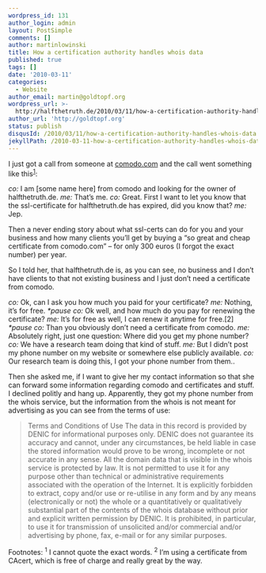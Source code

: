 ```yaml
---
wordpress_id: 131
author_login: admin
layout: PostSimple
comments: []
author: martinlowinski
title: How a certification authority handles whois data
published: true
tags: []
date: '2010-03-11'
categories:
  - Website
author_email: martin@goldtopf.org
wordpress_url: >-
  http://halfthetruth.de/2010/03/11/how-a-certification-authority-handles-whois-data/
author_url: 'http://goldtopf.org'
status: publish
disqusId: /2010/03/11/how-a-certification-authority-handles-whois-data
jekyllPath: /2010-03-11-how-a-certification-authority-handles-whois-data
---
```


I just got a call from someone at <a href="http://comodo.com/">comodo.com</a> and the call went something like this<sup><a href="../2010/03/11/how-a-certification-authority-handles-whois-data/#fn12870367704caa288765c55">1</a></sup>:

<em>co:</em> I am [some name here] from comodo and looking for the owner of halfthetruth.de.
<em>me:</em> That&rsquo;s me.
<em>co:</em> Great. First I want to let you know that the ssl-certificate for halfthetruth.de has expired,
did you know that?
<em>me:</em> Jep.

Then a never ending story about what ssl-certs can do for you and your business and how many clients you&rsquo;ll get by buying a &ldquo;so great and cheap certificate from comodo.com&rdquo; &ndash; for only 300 euros (I forgot the exact number) per year.

So I told her, that halfthetruth.de is, as you can see, no business and I don&rsquo;t have clients to that not existing business and I just don&rsquo;t need a certificate from comodo.

<em>co:</em> Ok, can I ask you how much you paid for your certificate?
<em>me:</em> Nothing, it&rsquo;s for free.
<em>*pause</em>
<em>co:</em> Ok well, and how much do you pay for renewing the certificate?
<em>me:</em> It&rsquo;s for free as well, I can renew it anytime for free.[2]
<em>*pause</em>
<em>co:</em> Than you obviously don&rsquo;t need a certificate from comodo.
<em>me:</em> Absolutely right, just one question: Where did you get my phone number?
<em>co:</em> We have a research team doing that kind of stuff.
<em>me:</em> But I didn&rsquo;t post my phone number on my website or somewhere else publicly available.
<em>co:</em> Our research team is doing this, I got your phone number from them..

Then she asked me, if I want to give her my contact information so that she can forward some information regarding comodo and certificates and stuff. I declined politly and hang up. Apparently, they got my phone number from the whois service, but the information from the whois is not meant for advertising as you can see from the terms of use:

<blockquote>
  Terms and Conditions of Use The data in this record is provided by DENIC for informational
  purposes only. DENIC does not guarantee its accuracy and cannot, under any circumstances, be held
  liable in case the stored information would prove to be wrong, incomplete or not accurate in any
  sense. All the domain data that is visible in the whois service is protected by law. It is not
  permitted to use it for any purpose other than technical or administrative requirements associated
  with the operation of the Internet. It is explicitly forbidden to extract, copy and/or use or
  re-utilise in any form and by any means (electronically or not) the whole or a quantitatively or
  qualitatively substantial part of the contents of the whois database without prior and explicit
  written permission by DENIC. It is prohibited, in particular, to use it for transmission of
  unsolicited and/or commercial and/or advertising by phone, fax, e-mail or for any similar
  purposes.
</blockquote>
<p id="fn2">
  Footnotes:
  <sup>1</sup> I cannot quote the exact words.
  <sup>2</sup> I&rsquo;m using a certificate from CAcert, which is free of charge and really great
  by the way.
</p>
